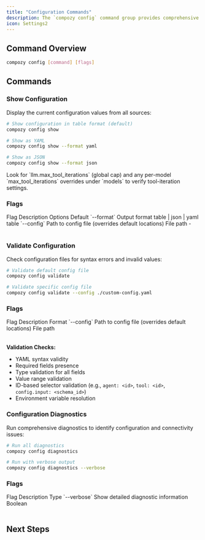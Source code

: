 ```yaml
---
title: "Configuration Commands"
description: The `compozy config` command group provides comprehensive tools for managing, validating, and diagnosing your Compozy configuration. These commands ensure your setup is correct, optimized, and ready for production deployment.
icon: Settings2
---
```


## Command Overview

```bash
compozy config [command] [flags]
```

<FeatureCardList cols={3} size="sm">
  <FeatureCard
    title="Show Configuration"
    description="Display current configuration values from all sources with detailed source tracking"
    icon="Eye"
  />
  <FeatureCard
    title="Validate Configuration"
    description="Check configuration files for syntax errors, missing fields, and invalid values"
    icon="CheckCircle"
  />
  <FeatureCard
    title="Configuration Diagnostics"
    description="Run comprehensive diagnostics to identify configuration and connectivity issues"
    icon="Search"
  />
</FeatureCardList>

## Commands

### Show Configuration

Display the current configuration values from all sources:

```bash
# Show configuration in table format (default)
compozy config show

# Show as YAML
compozy config show --format yaml

# Show as JSON
compozy config show --format json
```

<Callout type="info">
Look for `llm.max_tool_iterations` (global cap) and any per-model `max_tool_iterations` overrides under `models` to verify tool-iteration settings.
</Callout>

### Flags

<Table>
  <TableHeader>
    <TableRow>
      <TableHead>Flag</TableHead>
      <TableHead>Description</TableHead>
      <TableHead>Options</TableHead>
      <TableHead>Default</TableHead>
    </TableRow>
  </TableHeader>
  <TableBody>
    <TableRow>
      <TableCell>`--format`</TableCell>
      <TableCell>Output format</TableCell>
      <TableCell>table | json | yaml</TableCell>
      <TableCell>table</TableCell>
    </TableRow>
    <TableRow>
      <TableCell>`--config`</TableCell>
      <TableCell>Path to config file (overrides default locations)</TableCell>
      <TableCell>File path</TableCell>
      <TableCell>-</TableCell>
    </TableRow>
  </TableBody>
</Table>

### Validate Configuration

Check configuration files for syntax errors and invalid values:

```bash
# Validate default config file
compozy config validate

# Validate specific config file
compozy config validate --config ./custom-config.yaml
```

### Flags

<Table>
  <TableHeader>
    <TableRow>
      <TableHead>Flag</TableHead>
      <TableHead>Description</TableHead>
      <TableHead>Format</TableHead>
    </TableRow>
  </TableHeader>
  <TableBody>
    <TableRow>
      <TableCell>`--config`</TableCell>
      <TableCell>Path to config file (overrides default locations)</TableCell>
      <TableCell>File path</TableCell>
    </TableRow>
  </TableBody>
</Table>

**Validation Checks:**
- YAML syntax validity
- Required fields presence
- Type validation for all fields
- Value range validation
- ID-based selector validation (e.g., `agent: <id>`, `tool: <id>`, `config.input: <schema_id>`)
- Environment variable resolution

### Configuration Diagnostics

Run comprehensive diagnostics to identify configuration and connectivity issues:

```bash
# Run all diagnostics
compozy config diagnostics

# Run with verbose output
compozy config diagnostics --verbose
```

### Flags

<Table>
  <TableHeader>
    <TableRow>
      <TableHead>Flag</TableHead>
      <TableHead>Description</TableHead>
      <TableHead>Type</TableHead>
    </TableRow>
  </TableHeader>
  <TableBody>
    <TableRow>
      <TableCell>`--verbose`</TableCell>
      <TableCell>Show detailed diagnostic information</TableCell>
      <TableCell>Boolean</TableCell>
    </TableRow>
  </TableBody>
</Table>

## Next Steps

<ReferenceCardList>
  <ReferenceCard
    title="Project Commands"
    description="Initialize and manage Compozy projects"
    href="/docs/cli/project-commands"
  />
  <ReferenceCard
    title="Development Commands"
    description="Development server and hot reload"
    href="/docs/cli/dev-commands"
  />
  <ReferenceCard
    title="Global Configuration"
    description="Detailed configuration reference"
    href="/docs/core/configuration/global"
  />
</ReferenceCardList>
